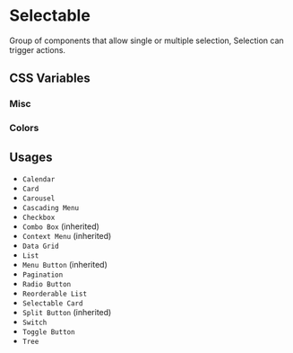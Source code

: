 
<Meta title="Documentation/Styles and Theming/Characteristics/Selectable" />

# Selectable

Group of components that allow single or multiple selection, Selection can
trigger actions.

## CSS Variables

### Misc

<Canvas>
  <Story name="Misc">
    <DocGrid>
      <CursorBlock cursor="--uitk-selectable-cursor-active" />
      <CursorBlock cursor="--uitk-selectable-cursor-active" />
      <TextAlignBlock textAlign="--uitk-selectable-default-text-align" />
    </DocGrid>
  </Story>
</Canvas>

### Colors

<Canvas>
  <Story name="Colors">
    <DocGrid>
      <ColorBlock colorVar="--uitk-selectable-background" />
      <ColorBlock colorVar="--uitk-selectable-background-hover" />
      <ColorBlock colorVar="--uitk-selectable-background-active" />
      <ColorBlock colorVar="--uitk-selectable-background-blur-active" />
      <ColorBlock colorVar="--uitk-selectable-border" />
      <ColorBlock colorVar="--uitk-selectable-border-hover" />
      <ColorBlock colorVar="--uitk-selectable-border-active" />
      <ColorBlock colorVar="--uitk-selectable-border-blur-active" />
      <ColorBlock colorVar="--uitk-selectable-fill" />
      <ColorBlock colorVar="--uitk-selectable-fill-selecting" />
      <ColorBlock colorVar="--uitk-selectable-fill-selected" />
      <ColorBlock colorVar="--uitk-selectable-fill-partial" />
      <ColorBlock colorVar="--uitk-selectable-icon-color" />
      <ColorBlock colorVar="--uitk-selectable-icon-color-hover" />
      <ColorBlock colorVar="--uitk-selectable-icon-color-active" />
      <ColorBlock colorVar="--uitk-selectable-icon-color-blur-active" />
      <ColorBlock colorVar="--uitk-selectable-stroke" />
      <ColorBlock colorVar="--uitk-selectable-stroke-selecting" />
      <ColorBlock colorVar="--uitk-selectable-stroke-selected" />
      <ColorBlock colorVar="--uitk-selectable-stroke-partial" />
      <ColorBlock colorVar="--uitk-selectable-text-color" />
      <ColorBlock colorVar="--uitk-selectable-text-color-hover" />
      <ColorBlock colorVar="--uitk-selectable-text-color-active" />
      <ColorBlock colorVar="--uitk-selectable-text-color-blur-active" />
    </DocGrid>
  </Story>
</Canvas>

## Usages

- `Calendar`
- `Card`
- `Carousel`
- `Cascading Menu`
- `Checkbox`
- `Combo Box` (inherited)
- `Context Menu` (inherited)
- `Data Grid`
- `List`
- `Menu Button` (inherited)
- `Pagination`
- `Radio Button`
- `Reorderable List`
- `Selectable Card`
- `Split Button` (inherited)
- `Switch`
- `Toggle Button`
- `Tree`
